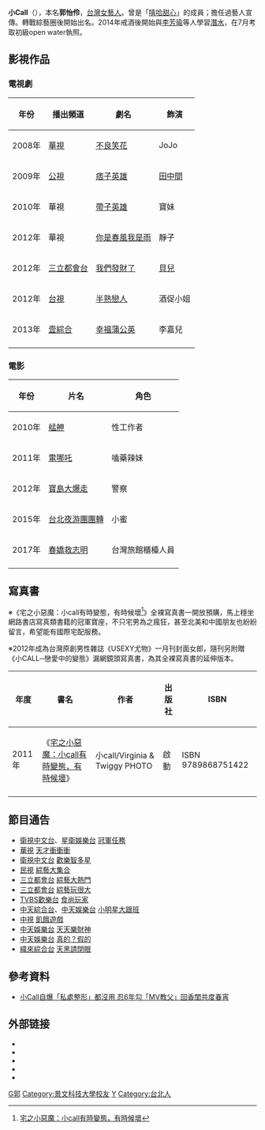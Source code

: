{{藝人
| 姓名 = 小Call
| 類型 = 女藝人
| 圖片 = 
| 圖片尺寸 = 
| 圖片簡介 = 
| 本名 = 郭怡伶 
| 羅馬拼音 = 
| 英文名 = Rainy Kuo<ref>[https://www.facebook.com/rainy.kuo 小Call 個人 Facebook 網頁]</ref>
| 綽號 = 
| 國籍 ={{ROC}}
| 出生日期 = {{birth_date_and _age|1983|8|13}}
| 出生地點 = {{TWN}}[[台北市|台北市]]
| 配偶 = {{marriage|寶先生|August 8, 2018}}<ref>[https://tw.appledaily.com/new/realtime/20181019/1449889/ 【獨家】小Call認識4個月閃嫁　新郎起底是貿易公司職員]</ref><ref>[https://star.ettoday.net/news/1284900?from=fb_et_star&fbclid=IwAR1LSIMMHwOkoJZJlILF_nYU9UTKk-TUiFidq3QCEqToZEJuBZua5bbGsXY 小Call認了「已結婚」！　交往3個月閃嫁：跟到對的人]</ref>
| 出道日期 = 2007年
| 出道作 =
| 代表作 = 
| 活躍年代 = 2007年至今
| 職業 = [[演員|演員]]
| 語言 = [[國語|國語]]、[[台語|台語]]
| 教育程度 = [[景文技術學院|景文技術學院]] 視覺傳達設計系
| 網站 =
| imdb = 3822083
| 相關團體 = [[嘻哈甜心|嘻哈甜心]]
}}

'''小Call'''（{{bd|1983年|8月13日}}），本名'''郭怡伶'''，[[台灣|台灣]][[女藝人|女藝人]]。曾是「[[嘻哈甜心|嘻哈甜心]]」的成員；擔任過藝人宣傳。轉戰綜藝圈後開始出名。2014年戒酒後開始與[[李芳瑜|李芳瑜]]等人學習[[潛水|潛水]]，在7月考取初級open water執照。

==影視作品==
===電視劇===
{| class="wikitable" 
|-
! 年份 || 播出頻道 || 劇名 || 飾演 
|-
| 2008年 || [[華視主頻|華視]] ||[[不良笑花|不良笑花]] || JoJo 
|-
| 2009年 || [[公視|公視]] ||[[痞子英雄|痞子英雄]] || [[田中間|田中間]] 
|-
| 2010年 || 華視 ||[[帶子英雄|帶子英雄]] || 寶妹 
|-
| 2012年 || 華視 ||[[你是春風我是雨|你是春風我是雨]] || 靜子
|-
| 2012年 || [[三立都會台|三立都會台]] ||[[我們發財了|我們發財了]] || [[貝兒|貝兒]] 
|-
| 2012年 || [[台視|台視]] ||[[半熟戀人|半熟戀人]] || 酒促小姐
|-
| 2013年 || [[壹綜合|壹綜合]] ||[[幸福蒲公英|幸福蒲公英]] || 李嘉兒
|-
|}

===電影===
{|class="wikitable" 
|- 
! 年份 || 片名|| 角色
|-
|2010年||[[艋舺_(電影)|艋舺]]||性工作者
|- 
|2011年||[[電哪吒|電哪吒]]||嗑藥辣妹
|-
|2012年||[[寶島大爆走|寶島大爆走]]||警察 
|-
|2015年||[[台北夜蒲团团转|台北夜游團團轉]]||小蜜 
|-
|2017年||[[春嬌救志明|春嬌救志明]]||台灣旅館櫃檯人員
|-
|}

==寫真書==
※《宅之小惡魔：小call有時變態，有時候壞<ref>[http://www.karayou.com/thread-612118-1.html 宅之小惡魔：小call有時變態，有時候壞]</ref>》全裸寫真書一開放預購，馬上穩坐網路書店寫真類書籍的冠軍寶座，不只宅男為之瘋狂，甚至北美和中國朋友也紛紛留言，希望能有國際宅配服務。

※2012年成為台灣原創男性雜誌《USEXY尤物》一月刊封面女郎，隨刊另附贈《小CALL─戀愛中的變態》漏網鏡頭寫真書，為其全裸寫真書的延伸版本。
{| class="wikitable" 
|-
! 年度 || 書名 || 作者 || 出版社 || ISBN
|-
| 2011年||《[[宅之小惡魔：小call有時變態，有時候壞|宅之小惡魔：小call有時變態，有時候壞]]》||小call/Virginia & Twiggy PHOTO||啟動|| ISBN 9789868751422
|-
|}

==節目通告==
*[[衛視中文台|衛視中文台]]、[[星衛娛樂台|星衛娛樂台]] [[冠軍任務|冠軍任務]]
*[[華視|華視]] [[天才衝衝衝|天才衝衝衝]]
*[[衛視中文台|衛視中文台]] [[歡樂智多星|歡樂智多星]]
*[[民視|民視]] [[綜藝大集合|綜藝大集合]]
*[[三立都會台|三立都會台]] [[綜藝大熱門|綜藝大熱門]]
*[[三立都會台|三立都會台]] [[綜藝玩很大|綜藝玩很大]]
*[[TVBS歡樂台|TVBS歡樂台]] [[食尚玩家|食尚玩家]]
*[[中天綜合台|中天綜合台]]、[[中天娛樂台|中天娛樂台]] [[小明星大跟班|小明星大跟班]]
*[[中視|中視]] [[飢餓遊戲_(電視節目)|飢餓遊戲]]
*[[中天娛樂台|中天娛樂台]] [[天天樂財神|天天樂財神]]  
*[[中天娛樂台|中天娛樂台]] [[真的？假的|真的？假的]]
*[[緯來綜合台|緯來綜合台]] [[天黑請閉眼|天黑請閉眼]]

==參考資料==
{{reflist}}
*[http://bepo.ctitv.com.tw/2017/03/197776/ 小Call自爆「私處整形」都沒用 忍6年勾「MV教父」回香閨共度春宵]

==外部链接==
<!-- 維基百科不是網頁收集處，非官方成立的歌迷/影迷/支援者/後援會網站、網頁、部落格、論壇等的連結，以及YouTube、Google Video之類的影像連結並不適合放在維基百科條目裡，請參考「Wikipedia:不適合維基百科的文章」。-->
*{{facebook|rainy.kuo|Rainy Kuo (Call)}}
*{{facebook|宅之小惡魔-小CALL-170045026405942/|宅之小惡魔 小CALL}}
*{{Sinaweibo|1748464064|藝人小call}}
*{{hkmdb name|61771}}
*{{imdb name|3822083}}

[[Category:台灣電視女演員|G郭]]
[[Category:景文科技大學校友|Category:景文科技大學校友]]
[[Category:郭姓|Y]]
[[Category:台北人|Category:台北人]]